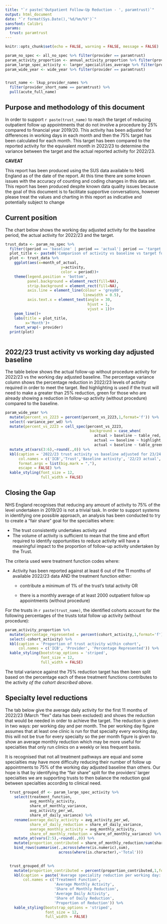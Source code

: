 ```yaml
---
title: "`r paste('Outpatient Follow-Up Reduction - ', paramtrust)`"
output: html_document
date: "`r format(Sys.Date(),'%d/%m/%Y')`"
sansfont: Calibri   
params: 
  trust: paramtrust
---
```


```r
knitr::opts_chunk$set(echo = FALSE, warning = FALSE, message = FALSE)

param_no_spec <- all_no_spec %>% filter(provider == paramtrust)
param_activity_proportion <- annual_activity_proportion %>% filter(provider == paramtrust)
param_large_spec_activity <- larger_specialities_average %>% filter(provider == paramtrust)
param_wide_year <- wide_year %>% filter(provider == paramtrust)


trust_name <- lkup_provider_names %>% 
  filter(provider_short_name == paramtrust) %>% 
  pull(acute_full_name)
```

## Purpose and methodology of this document

In order to support `r paste(trust_name)` to reach the target of reducing outpatient follow up appointments that do not involve a procedure by 25% compared to financial year 2019/20. This activity has been adjusted for differences in working days in each month and then the 75% target has been calculated for each month. This target has been compared to the reported activity for the equivalent month in 2022/23 to determine the variance between the target and the actual reported activity for 2022/23. 

**CAVEAT**

This report has been produced using the SUS data available to NHS England as of the date of the report. At this time there are some known issues with the accuracy of counting and coding changes in this data set. This report has been produced despite known data quality issues because the goal of this document is to facilitate supportive conversations, however please treat the values and charting in this report as indicative and potentially subject to change

## Current position {.tabset .tabset-pills}

The chart below shows the working day adjusted activity for the baseline period, the actual activity for 2022/23 and the target. 

```r

trust_data <- param_no_spec %>% 
  filter((period == 'baseline' | period == 'actual'| period == 'target'))
  plot_title <- paste0('Comparison of activity vs baseline vs target for ',paramtrust) 
  plot <- trust_data %>% 
    ggplot(aes(x=month_of_actual,
                         y=activity,
                         color = period))+
    theme(legend.position = 'bottom',
          panel.background = element_rect(fill=NA),
          strip.background = element_rect(fill=NA),
          axis.line = element_line(colour = 'grey80',
                                   linewidth = 0.5),
          axis.text.x = element_text(angle = 30, 
                                     hjust = 1,
                                     vjust = 1))+
    geom_line()+
    labs(title = plot_title,
         x='Month')+
    facet_wrap(~ provider)
  print(plot)



```

## 2022/23 trust activity vs working day adjusted baseline

The table below shows the actual follow-up without procedure activity for 2022/23 vs the working day adjusted baseline. The percentage variance column shows the percentage reduction in 2022/23 levels of activity required in order to meet the target. Red highlighting is used if the trust will need to make a greater than 25% reduction, green for those who are already showing a reduction in follow-up activity (without procedure) compared to the baseline.

```r
param_wide_year %>% 
  mutate(percent_vs_2223 = percent(percent_vs_2223,1,format='f')) %>% 
  select(-variance_per_wd) %>% 
  mutate(percent_vs_2223 = cell_spec(percent_vs_2223,
                                      background = case_when(
                                        actual > baseline ~ table_red,
                                        actual == baseline ~ highlight,
                                        actual < baseline ~ table_green))) %>%
  mutate_at(vars(3:6),~round(.,0)) %>% 
  kbl(caption = '2022/23 trust activity vs baseline adjusted for 23/24 working days',
      col.names = c('ICB','Trust','Baseline activity', '22/23 actual', '23/24 Target', 'Variance','Percentage Variance'),
      format.args = list(big.mark = ","),
      escape = FALSE) %>%
  kable_styling(font_size = 12,
                full_width = FALSE)
```
## Closing the Gap

NHS England recognises that reducing any amount of activity to 75% of the level undertaken in 2019/20 is not a trivial task. In order to support systems in identifying one possible approach, an analysis has been conducted to try to create a "fair share" goal for the specialties where:

* The trust consistently undertakes activity and 
* The volume of activity is sufficient to mean that the time and effort required to identify opportunities to reduce activity will have a meaningful impact to the proportion of follow-up activity undertaken by the Trust.  

The criteria used were treatment function codes where:

* Activity has been reported against at least 6 out of the 11 months of available 2022/23 data AND the treatment function either:

  + contribute a minimum of 1% of the trust's total activity OR
  
  + there is a monthly average of at least 2000 outpatient follow up appointments (without procedure)
  
For the trusts in `r paste(trust_name)`, the identified cohorts account for the following percentages of the trusts total follow up activity (without procedure):

```r
param_activity_proportion %>% 
  mutate(percentage_represented = percent(cohort_activity,1,format='f')) %>% 
  select(-cohort_activity) %>% 
  kbl(caption = 'Proportion of trust activity within cohort',
      col.names = c('ICB', 'Provider', 'Percentage Represented')) %>%
  kable_styling(bootstrap_options = 'striped',
                font_size = 12,
                full_width = FALSE)
```
The total variance against the 75% reduction target has then been split based on the percentage each of these treatment functions contributes to the activity *of the cohort described above*.


## Specialty level reductions {.tabset .tabset-pills}

The tab below give the average daily activity for the first 11 months of 2022/23 (March "flex" data has been excluded) and shows the reduction that would be needed in order to achieve the target. The reduction is given in two ways: per working day and per month. The per working day figure assumes that at least one clinic is run for that specialty every working day, this will not be true for every specialty so the per month figure is given to show an average monthly reduction which may be more useful for specialties that only run clinics on a weekly or less frequent basis.

It is recognised that not all treatment pathways are equal and some specialties may have more difficulty reducing their number of follow up appointments to 75% of the working day adjusted baseline than others. Our hope is that by identifying the "fair share" split for the providers' larger specialties we are supporting trusts to then balance the reduction goal between specialties according to clinical need.

```r

  trust_grouped_df <- param_large_spec_activity %>% 
    select(treatment_function,
           avg_monthly_activity,
           share_of_monthly_variance,
           avg_activity_per_wd,
           share_of_daily_variance) %>% 
    rename(average_daily_activity = avg_activity_per_wd,
           share_of_daily_reduction = share_of_daily_variance,
           average_monthly_activity = avg_monthly_activity,
           share_of_monthly_reduction = share_of_monthly_variance) %>% 
    mutate_at(vars(2:5),~round(.,0)) %>% 
    mutate(proportion_contributed = share_of_monthly_reduction/sum(share_of_monthly_reduction)) %>% 
    bind_rows(summarise(.,across(where(is.numeric),sum),
                        across(where(is.character),~'Total'))) 

  
  trust_grouped_df %>% 
    mutate(proportion_contributed = percent(proportion_contributed,1,format='f')) %>%
    kbl(caption = paste('Average speciality reduction per working day: ',trust),
        col.names = c('Treatment Function', 
                      'Average Monthly Activity', 
                      'Share of Monthly Reduction',
                      'Average Daily Activity',
                      'Share of Daily Reduction',
                      'Proportion of Reduction')) %>% 
    kable_styling(bootstrap_options = 'striped',
                  font_size = 12,
                  full_width = FALSE) 
```


